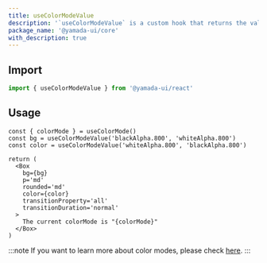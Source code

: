 ```yaml
---
title: useColorModeValue
description: '`useColorModeValue` is a custom hook that returns the value for the current color mode from the provided values.'
package_name: '@yamada-ui/core'
with_description: true
---
```


## Import

```ts
import { useColorModeValue } from '@yamada-ui/react'
```

## Usage

```tsx functional=true
const { colorMode } = useColorMode()
const bg = useColorModeValue('blackAlpha.800', 'whiteAlpha.800')
const color = useColorModeValue('whiteAlpha.800', 'blackAlpha.800')

return (
  <Box
    bg={bg}
    p='md'
    rounded='md'
    color={color}
    transitionProperty='all'
    transitionDuration='normal'
  >
    The current colorMode is "{colorMode}"
  </Box>
)
```

:::note
If you want to learn more about color modes, please check [here](/styled-system/color-mode).
:::
